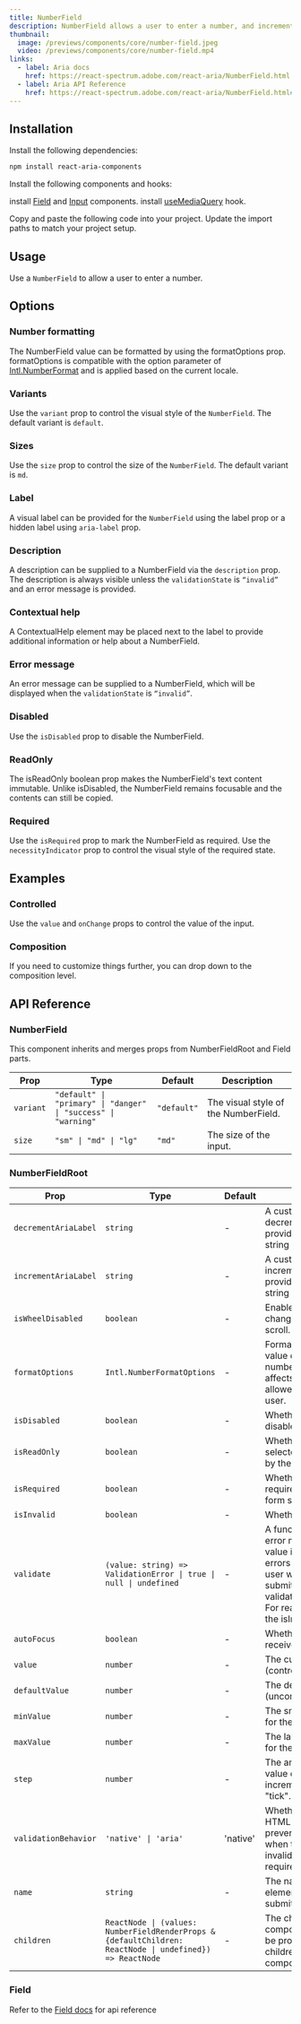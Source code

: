 ```yaml
---
title: NumberField
description: NumberField allows a user to enter a number, and increment or decrement the value using stepper buttons.
thumbnail:
  image: /previews/components/core/number-field.jpeg
  video: /previews/components/core/number-field.mp4
links:
  - label: Aria docs
    href: https://react-spectrum.adobe.com/react-aria/NumberField.html
  - label: Aria API Reference
    href: https://react-spectrum.adobe.com/react-aria/NumberField.html#props
---
```


<ComponentPreview name="demos/components/core/number-field/default" className="max-w-[250px]" />

## Installation

<Steps>
  <Step>Install the following dependencies:</Step>

```bash
npm install react-aria-components
```

<Step>Install the following components and hooks:</Step>

install [Field](/inputs/field) and [Input](/inputs/input) components.
install [useMediaQuery](/hooks/browser/use-media-query) hook.

  <Step>Copy and paste the following code into your project.</Step>
  <ComponentSource name="components/core/default/number-field" />
  <Step>Update the import paths to match your project setup.</Step>
</Steps>

## Usage

Use a `NumberField` to allow a user to enter a number.

## Options

### Number formatting

The NumberField value can be formatted by using the formatOptions prop. formatOptions is compatible with the option parameter of [Intl.NumberFormat](https://developer.mozilla.org/en-US/docs/Web/JavaScript/Reference/Global_Objects/NumberFormat) and is applied based on the current locale.

<ComponentPreview name="demos/components/core/number-field/format-options" className="max-w-sm" />

### Variants

Use the `variant` prop to control the visual style of the `NumberField`. The default variant is `default`.

<ComponentPreview name="demos/components/core/number-field/variants" className="max-w-[250px]" />

### Sizes

Use the `size` prop to control the size of the `NumberField`. The default variant is `md`.

<ComponentPreview name="demos/components/core/number-field/sizes" className="max-w-lg" />

### Label

A visual label can be provided for the `NumberField` using the label prop or a hidden label using `aria-label` prop.

<ComponentPreview name="demos/components/core/number-field/label" className="max-w-[250px]" />

### Description

A description can be supplied to a NumberField via the `description` prop. The description is always visible unless the `validationState` is `“invalid”` and an error message is provided.

<ComponentPreview name="demos/components/core/number-field/description" className="max-w-[250px]" />

### Contextual help

A ContextualHelp element may be placed next to the label to provide additional information or help about a NumberField.

<ComponentPreview
  name="demos/components/core/number-field/contextual-help"
  className="max-w-[250px]"
/>

### Error message

An error message can be supplied to a NumberField, which will be displayed when the `validationState` is `“invalid”`.

<ComponentPreview
  name="demos/components/core/number-field/error-message"
  className="max-w-[250px]"
/>

### Disabled

Use the `isDisabled` prop to disable the NumberField.

<ComponentPreview name="demos/components/core/number-field/disabled" className="max-w-[250px]" />

### ReadOnly

The isReadOnly boolean prop makes the NumberField's text content immutable. Unlike isDisabled, the NumberField remains focusable and the contents can still be copied.

<ComponentPreview name="demos/components/core/number-field/read-only" className="max-w-[250px]" />

### Required

Use the `isRequired` prop to mark the NumberField as required.
Use the `necessityIndicator` prop to control the visual style of the required state.

<ComponentPreview name="demos/components/core/number-field/required" className="max-w-sm" />

## Examples

### Controlled

Use the `value` and `onChange` props to control the value of the input.

<ComponentPreview name="demos/components/core/number-field/controlled" className="max-w-[250px]" />

### Composition

If you need to customize things further, you can drop down to the composition level.

<ComponentPreview name="demos/components/core/number-field/composition" className="max-w-[250px]" />

## API Reference

### NumberField

This component inherits and merges props from NumberFieldRoot and Field parts.

| Prop      | Type                                                           | Default     | Description                          |
| --------- | -------------------------------------------------------------- | ----------- | ------------------------------------ |
| `variant` | `"default" \| "primary" \| "danger" \| "success" \| "warning"` | `"default"` | The visual style of the NumberField. |
| `size`    | `"sm" \| "md" \| "lg"`                                         | `"md"`      | The size of the input.               |

### NumberFieldRoot

| Prop                 | Type                                                                                                     | Default  | Description                                                                                                                                                                                                                           |
| -------------------- | -------------------------------------------------------------------------------------------------------- | -------- | ------------------------------------------------------------------------------------------------------------------------------------------------------------------------------------------------------------------------------------- |
| `decrementAriaLabel` | `string`                                                                                                 | -        | A custom aria-label for the decrement button. If not provided, the localized string "Decrement" is used.                                                                                                                              |
| `incrementAriaLabel` | `string`                                                                                                 | -        | A custom aria-label for the increment button. If not provided, the localized string "Increment" is used.                                                                                                                              |
| `isWheelDisabled`    | `boolean`                                                                                                | -        | Enables or disables changing the value with scroll.                                                                                                                                                                                   |
| `formatOptions`      | `Intl.NumberFormatOptions`                                                                               | -        | Formatting options for the value displayed in the number field. This also affects what characters are allowed to be typed by the user.                                                                                                |
| `isDisabled`         | `boolean`                                                                                                | -        | Whether the input is disabled.                                                                                                                                                                                                        |
| `isReadOnly`         | `boolean`                                                                                                | -        | Whether the input can be selected but not changed by the user.                                                                                                                                                                        |
| `isRequired`         | `boolean`                                                                                                | -        | Whether user input is required on the input before form submission.                                                                                                                                                                   |
| `isInvalid`          | `boolean`                                                                                                | -        | Whether the value is invalid.                                                                                                                                                                                                         |
| `validate`           | `(value: string) => ValidationError \| true \| null \| undefined`                                        | -        | A function that returns an error message if a given value is invalid. Validation errors are displayed to the user when the form is submitted if validationBehavior="native". For realtime validation, use the isInvalid prop instead. |
| `autoFocus`          | `boolean`                                                                                                | -        | Whether the element should receive focus on render.                                                                                                                                                                                   |
| `value`              | `number`                                                                                                 | -        | The current value (controlled).                                                                                                                                                                                                       |
| `defaultValue`       | `number`                                                                                                 | -        | The default value (uncontrolled).                                                                                                                                                                                                     |
| `minValue`           | `number`                                                                                                 | -        | The smallest value allowed for the input.                                                                                                                                                                                             |
| `maxValue`           | `number`                                                                                                 | -        | The largest value allowed for the input.                                                                                                                                                                                              |
| `step`               | `number`                                                                                                 | -        | The amount that the input value changes with each increment or decrement "tick".                                                                                                                                                      |
| `validationBehavior` | `'native' \| 'aria'`                                                                                     | 'native' | Whether to use native HTML form validation to prevent form submission when the value is missing or invalid, or mark the field as required or invalid via ARIA.                                                                        |
| `name`               | `string`                                                                                                 | -        | The name of the input element, used when submitting an HTML form.                                                                                                                                                                     |
| `children`           | `ReactNode \| (values: NumberFieldRenderProps & {defaultChildren: ReactNode \| undefined}) => ReactNode` | -        | The children of the component. A function may be provided to alter the children based on component state.                                                                                                                             |

### Field

Refer to the [Field docs](/components/inputs/field) for api reference
